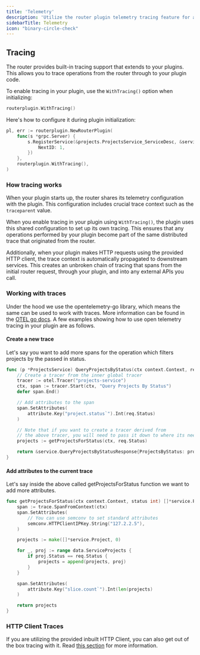 ```yaml
---
title: 'Telemetry'
description: 'Utilize the router plugin telemetry tracing feature for automatic built in tracing.'
sidebarTitle: Telemetry
icon: "binary-circle-check"
---
```


## Tracing

The router provides built-in tracing support that extends to your plugins. This allows you to trace operations from the router through to your plugin code.

To enable tracing in your plugin, use the `WithTracing()` option when initializing:

```go
routerplugin.WithTracing()
```

Here's how to configure it during plugin initialization:

```go
pl, err := routerplugin.NewRouterPlugin(
	func(s *grpc.Server) {
		s.RegisterService(&projects.ProjectsService_ServiceDesc, &service.ProjectsService{
			NextID: 1,
		})
	},
	routerplugin.WithTracing(),
)
```

### How tracing works

When your plugin starts up, the router shares its telemetry configuration with the plugin. This configuration includes crucial trace context such as the `traceparent` value.

When you enable tracing in your plugin using `WithTracing()`, the plugin uses this shared configuration to set up its own tracing. This ensures that any operations performed by your plugin become part of the same distributed trace that originated from the router.

Additionally, when your plugin makes HTTP requests using the provided HTTP client, the trace context is automatically propagated to downstream services. This creates an unbroken chain of tracing that spans from the initial router request, through your plugin, and into any external APIs you call.

### Working with traces

Under the hood we use the opentelemetry-go library, which means the same can be used to work with traces. More information can be found in the [OTEL go docs](https://opentelemetry.io/docs/languages/go/). A few examples showing how to use open telemetry tracing in your plugin are as follows.

#### Create a new trace
Let's say you want to add more spans for the operation which filters projects by the passed in status.

```go
func (p *ProjectsService) QueryProjectsByStatus(ctx context.Context, req *service.QueryProjectsByStatusRequest) (*service.QueryProjectsByStatusResponse, error) {
	// Create a tracer from the inner global tracer
	tracer := otel.Tracer("projects-service")
	ctx, span := tracer.Start(ctx, "Query Projects By Status")
	defer span.End()

	// Add attributes to the span
	span.SetAttributes(
		attribute.Key("project.status`").Int(req.Status)
	)

	// Note that if you want to create a tracer derived from
	// the above tracer, you will need to pass it down to where its needed
	projects := getProjectsForStatus(ctx, req.Status)

	return &service.QueryProjectsByStatusResponse{ProjectsByStatus: projects}, nil
}
```

#### Add attributes to the current trace
Let's say inside the above called getProjectsForStatus function we want to add more attributes.

```go
func getProjectsForStatus(ctx context.Context, status int) []*service.Project {
	span := trace.SpanFromContext(ctx)
	span.SetAttributes(
		// You can use semconv to set standard attributes
    	semconv.HTTPClientIPKey.String("127.2.2.5"),
	)

	projects := make([]*service.Project, 0)

	for _, proj := range data.ServiceProjects {
		if proj.Status == req.Status {
			projects = append(projects, proj)
		}
	}

	span.SetAttributes(
		attribute.Key("slice.count`").Int(len(projects)
	)

	return projects
}
```

### HTTP Client Traces

If you are utilizing the provided inbuilt HTTP Client, you can also get out of the box tracing with it. Read [this section](/router/gRPC/plugins/library-features/http-client#inbuilt-tracing) for more information.